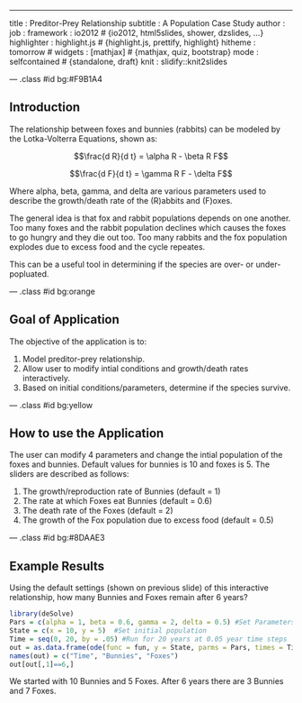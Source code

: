 ---
title       : Preditor-Prey Relationship
subtitle    : A Population Case Study
author      : 
job         : 
framework   : io2012        # {io2012, html5slides, shower, dzslides, ...}
highlighter : highlight.js  # {highlight.js, prettify, highlight}
hitheme     : tomorrow      # 
widgets     : [mathjax]            # {mathjax, quiz, bootstrap}
mode        : selfcontained # {standalone, draft}
knit        : slidify::knit2slides

--- .class #id bg:#F9B1A4

## Introduction
The relationship between foxes and bunnies (rabbits) can be modeled by the Lotka-Volterra Equations, shown as:


$$\frac{d R}{d t} = \alpha R - \beta R F$$


$$\frac{d F}{d t} = \gamma R F - \delta F$$


Where alpha, beta, gamma, and delta are various parameters used to describe
the growth/death rate of the (R)abbits and (F)oxes.  

The general idea is that fox and rabbit populations depends on one another.  Too many foxes and the rabbit population declines which causes the foxes to go hungry and they die out too.  Too many rabbits and the fox population explodes due to excess food and the cycle repeates.  

This can be a useful tool in determining if the species are over- or under-popluated.

--- .class #id bg:orange

## Goal of Application

The objective of the application is to:

1. Model preditor-prey relationship.
2. Allow user to modify intial conditions and growth/death rates interactively.
3. Based on initial conditions/parameters, determine if the species survive.

--- .class #id bg:yellow

## How to use the Application

The user can modify 4 parameters and change the intial population of the foxes and bunnies.  Default values for bunnies is 10 and foxes is 5.  The sliders are described as follows:

1. The growth/reproduction rate of Bunnies (default = 1)
2. The rate at which Foxes eat Bunnies (default = 0.6)
3. The death rate of the Foxes (default = 2)
4. The growth of the Fox population due to excess food (default = 0.5)

--- .class #id bg:#8DAAE3

## Example Results

Using the default settings (shown on previous slide) of this interactive relationship, how many Bunnies and Foxes remain after 6 years?

```r
library(deSolve)
Pars = c(alpha = 1, beta = 0.6, gamma = 2, delta = 0.5) #Set Parameters
State = c(x = 10, y = 5)  #Set initial population
Time = seq(0, 20, by = .05) #Run for 20 years at 0.05 year time steps
out = as.data.frame(ode(func = fun, y = State, parms = Pars, times = Time)) #Solve ODE
names(out) = c("Time", "Bunnies", "Foxes")
out[out[,1]==6,]
```
 
We started with 10 Bunnies and 5 Foxes.  After 6 years there are 3 Bunnies and 7 Foxes. 
